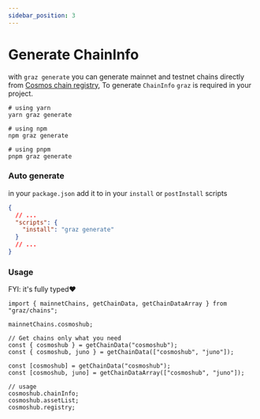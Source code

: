 ```yaml
---
sidebar_position: 3
---
```


# Generate ChainInfo

with `graz generate` you can generate mainnet and testnet chains directly from [Cosmos chain registry](https://github.com/cosmos/chain-registry), To generate `ChainInfo` `graz` is required in your project.

```shell
# using yarn
yarn graz generate

# using npm
npm graz generate

# using pnpm
pnpm graz generate
```

### Auto generate

in your `package.json` add it to in your `install` or `postInstall` scripts

```json
{
  // ...
  "scripts": {
    "install": "graz generate"
  }
  // ...
}
```

### Usage

FYI: it's fully typed❤️

```tsx
import { mainnetChains, getChainData, getChainDataArray } from "graz/chains";

mainnetChains.cosmoshub;

// Get chains only what you need
const { cosmoshub } = getChainData("cosmoshub");
const { cosmoshub, juno } = getChainData(["cosmoshub", "juno"]);

const [cosmoshub] = getChainData("cosmoshub");
const [cosmoshub, juno] = getChainDataArray(["cosmoshub", "juno"]);

// usage
cosmoshub.chainInfo;
cosmoshub.assetList;
cosmoshub.registry;
```
